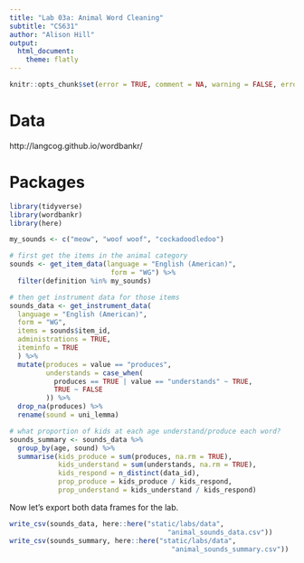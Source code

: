 ```yaml
---
title: "Lab 03a: Animal Word Cleaning"
subtitle: "CS631"
author: "Alison Hill"
output:
  html_document:
    theme: flatly
---
```


```r
knitr::opts_chunk$set(error = TRUE, comment = NA, warning = FALSE, errors = FALSE, message = FALSE, tidy = FALSE, cache = FALSE)
```

# Data
http://langcog.github.io/wordbankr/

# Packages

```r
library(tidyverse)
library(wordbankr)
library(here)
```

```r
my_sounds <- c("meow", "woof woof", "cockadoodledoo")

# first get the items in the animal category
sounds <- get_item_data(language = "English (American)", 
                         form = "WG") %>%
  filter(definition %in% my_sounds) 

# then get instrument data for those items
sounds_data <- get_instrument_data(
  language = "English (American)",
  form = "WG",
  items = sounds$item_id,
  administrations = TRUE,
  iteminfo = TRUE
  ) %>% 
  mutate(produces = value == "produces",
         understands = case_when(
           produces == TRUE | value == "understands" ~ TRUE,
           TRUE ~ FALSE
         )) %>% 
  drop_na(produces) %>% 
  rename(sound = uni_lemma)

# what proportion of kids at each age understand/produce each word?
sounds_summary <- sounds_data %>% 
  group_by(age, sound) %>%
  summarise(kids_produce = sum(produces, na.rm = TRUE),
            kids_understand = sum(understands, na.rm = TRUE),
            kids_respond = n_distinct(data_id),
            prop_produce = kids_produce / kids_respond,
            prop_understand = kids_understand / kids_respond)
```


Now let's export both data frames for the lab.

```r
write_csv(sounds_data, here::here("static/labs/data",
                                       "animal_sounds_data.csv"))
write_csv(sounds_summary, here::here("static/labs/data",
                                        "animal_sounds_summary.csv"))
```

